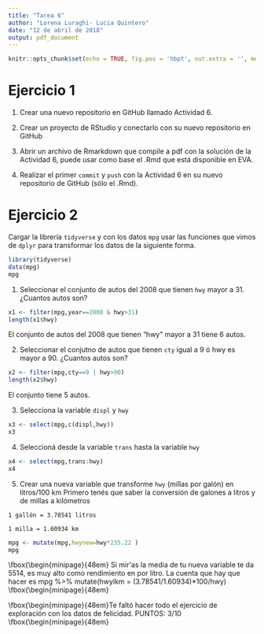 ```yaml
---
title: "Tarea 6"
author: "Lorena Luraghi- Lucia Quintero"
date: "12 de abril de 2018"
output: pdf_document
---
```


```r
knitr::opts_chunk$set(echo = TRUE, fig.pos = 'hbpt', out.extra = '', message = FALSE, warning = FALSE)
```

# Ejercicio 1

1. Crear una  nuevo repositorio en GitHub llamado Actividad 6. 

2. Crear un proyecto de RStudio y conectarlo con su nuevo repositorio en GitHub

3. Abrir un archivo de Rmarkdown que compile a pdf con la solución de la Actividad 6, puede usar como base el .Rmd que está disponible en EVA. 

4. Realizar el primer `commit` y `push` con la Actividad 6 en su nuevo repositorio de GitHub (sólo el .Rmd).


# Ejercicio 2
Cargar la librería `tidyverse` y con los datos `mpg` usar las funciones que vimos de `dplyr` para  transformar los datos de la siguiente forma. 

```r
library(tidyverse)
data(mpg)
mpg
```
1. Seleccionar el conjunto de autos del 2008 que tienen `hwy` mayor a 31. ¿Cuantos autos son?

```r
x1 <- filter(mpg,year==2008 & hwy>31)
length(x1$hwy)
```
El conjunto de autos del 2008 que tienen "hwy" mayor a 31 tiene 6 autos.

\fbox{\begin{minipage}{48em}
Bien!
\end{minipage}}

2. Seleccionar el conjutno de autos que tienen `cty` igual a 9 ó hwy es mayor a 90. ¿Cuantos autos son?

``` r
x2 <- filter(mpg,cty==9 | hwy>90)
length(x2$hwy)
```
El conjunto tiene 5 autos.

3. Selecciona la variable `displ` y `hwy`


```r
x3 <- select(mpg,c(displ,hwy))
x3
```


\fbox{\begin{minipage}{48em}
Bien!
\end{minipage}}


4. Seleccioná desde la variable `trans` hasta la variable `hwy`

```r
x4 <- select(mpg,trans:hwy)
x4
```
\fbox{\begin{minipage}{48em}
Bien!
\end{minipage}}

5. Crear una nueva variable que transforme  `hwy` (millas por galón) en litros/100 km
Primero tenés que saber la conversión de galones a litros y de millas a kilómetros

`1 gallón = 3.78541 litros`

`1 milla = 1.60934 km`



```r
mpg <- mutate(mpg,hwynew=hwy*235.22 )
mpg
```

\fbox{\begin{minipage}{48em}
Si mir\'as la media de tu nueva variable te da 5514, es muy alto como rendimiento en  por litro. La cuenta que hay que hacer es
mpg %>% mutate(hwylkm = (3.78541/1.60934)*100/hwy)
\end{minipage}}


\fbox{\begin{minipage}{48em}
Si mir\'as la media de tu nueva variable te da 5514, es muy alto como rendimiento en  por litro. La cuenta que hay que hacer es
mpg %>% mutate(hwylkm = (3.78541/1.60934)*100/hwy)
\fbox{\begin{minipage}{48em}

\fbox{\begin{minipage}{48em}Te faltó hacer todo el ejercicio de exploración con los datos de felicidad. PUNTOS: 3/10
\fbox{\begin{minipage}{48em}
